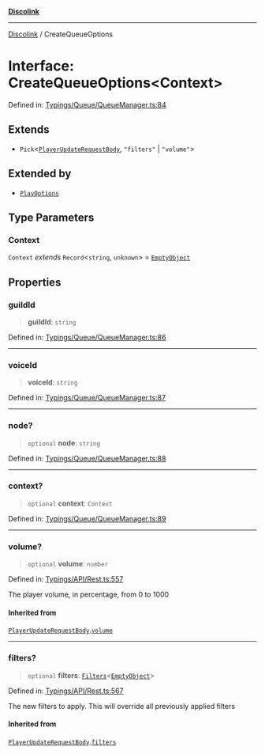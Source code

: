 [**Discolink**](../README.md)

***

[Discolink](../globals.md) / CreateQueueOptions

# Interface: CreateQueueOptions\<Context\>

Defined in: [Typings/Queue/QueueManager.ts:84](https://github.com/Archayu/discolink/blob/ddfd70ea55cc6996bf3567765f64fb3824cd3f79/src/Typings/Queue/QueueManager.ts#L84)

## Extends

- `Pick`\<[`PlayerUpdateRequestBody`](PlayerUpdateRequestBody.md), `"filters"` \| `"volume"`\>

## Extended by

- [`PlayOptions`](PlayOptions.md)

## Type Parameters

### Context

`Context` *extends* `Record`\<`string`, `unknown`\> = [`EmptyObject`](../type-aliases/EmptyObject.md)

## Properties

### guildId

> **guildId**: `string`

Defined in: [Typings/Queue/QueueManager.ts:86](https://github.com/Archayu/discolink/blob/ddfd70ea55cc6996bf3567765f64fb3824cd3f79/src/Typings/Queue/QueueManager.ts#L86)

***

### voiceId

> **voiceId**: `string`

Defined in: [Typings/Queue/QueueManager.ts:87](https://github.com/Archayu/discolink/blob/ddfd70ea55cc6996bf3567765f64fb3824cd3f79/src/Typings/Queue/QueueManager.ts#L87)

***

### node?

> `optional` **node**: `string`

Defined in: [Typings/Queue/QueueManager.ts:88](https://github.com/Archayu/discolink/blob/ddfd70ea55cc6996bf3567765f64fb3824cd3f79/src/Typings/Queue/QueueManager.ts#L88)

***

### context?

> `optional` **context**: `Context`

Defined in: [Typings/Queue/QueueManager.ts:89](https://github.com/Archayu/discolink/blob/ddfd70ea55cc6996bf3567765f64fb3824cd3f79/src/Typings/Queue/QueueManager.ts#L89)

***

### volume?

> `optional` **volume**: `number`

Defined in: [Typings/API/Rest.ts:557](https://github.com/Archayu/discolink/blob/ddfd70ea55cc6996bf3567765f64fb3824cd3f79/src/Typings/API/Rest.ts#L557)

The player volume, in percentage, from 0 to 1000

#### Inherited from

[`PlayerUpdateRequestBody`](PlayerUpdateRequestBody.md).[`volume`](PlayerUpdateRequestBody.md#volume)

***

### filters?

> `optional` **filters**: [`Filters`](Filters.md)\<[`EmptyObject`](../type-aliases/EmptyObject.md)\>

Defined in: [Typings/API/Rest.ts:567](https://github.com/Archayu/discolink/blob/ddfd70ea55cc6996bf3567765f64fb3824cd3f79/src/Typings/API/Rest.ts#L567)

The new filters to apply. This will override all previously applied filters

#### Inherited from

[`PlayerUpdateRequestBody`](PlayerUpdateRequestBody.md).[`filters`](PlayerUpdateRequestBody.md#filters)
